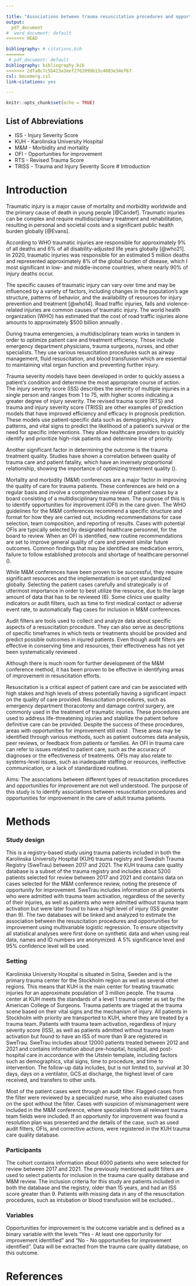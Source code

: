 ```yaml
---

title: "Associations between trauma resuscitation procedures and opportunities for improvement in adult patients with severe trauma"
output:
  pdf_document
#  word_document: default
<<<<<<< HEAD

bibliography: # citations.bib
=======
 # pdf_document: default
bibliography: bibliography.bib
>>>>>>> 2dfa8c7c5b423a3eef2762099b13c4083e34ef67
csl: bmcemerg.csl
link-citations: yes

---
```


```r
knitr::opts_chunk$set(echo = TRUE)
```

## List of Abbreviations
* ISS - Injury Severity Score
* KUH - Karolinska University Hospital
* M&M - Morbidity and mortality
* OFI - Opportunities for improvement
* RTS - Revised Trauma Score
* TRISS - Trauma and Injury Severity Score
# Introduction

# Introduction
Traumatic injury is a major cause of mortality and morbidity worldwide and the primary cause of death in young people [@Candef]. Traumatic injuries can be complex and require multidisciplinary treatment and rehabilitation, resulting in personal and societal costs and a significant public health burden globally [@Evans]. 

According to WHO traumatic injuries are responsible for approximately 9% of all deaths and 6% of all disability-adjusted life years globally [@who21]. In 2020, traumatic injuries was responsible for an estimated 5 million deaths and represented approximately 8% of the global burden of disease, which I most significant in low- and middle-income countries, where nearly 90% of injury deaths occur. 

The specific causes of traumatic injury can vary over time and may be influenced by a variety of factors, including changes in the population's age structure, patterns of behavior, and the availability of resources for injury prevention and treatment [@who14].
Road traffic injuries, falls and violence-related injuries are common causes of traumatic injury. The world health organization (WHO) has estimated that the cost of road traffic injuries alone amounts to approximately $500 billion annually [](5). 

During trauma emergencies, a multidisciplinary team works in tandem in order to optimize patient care and treatment efficiency. Those include emergency department physicians, trauma surgeons, nurses, and other specialists. They use various resuscitation procedures such as airway management, fluid resuscitation, and blood transfusion which are essential to maintaining vital organ function and preventing further injury. 

Trauma severity models  have been developed in order to quickly assess a patient's condition and determine the most appropriate course of action. 
The injury severity score (ISS) describes the severity of multiple injuries in a single person and ranges from 1 to 75, with higher scores indicating a greater degree of injury severity. The revised trauma score (RTS) and trauma and injury severity score (TRISS) are other examples of prediction models that have improved efficiency and efficacy in prognosis prediction. These models use patient-specific data such as demographics, injury patterns, and vital signs to predict the likelihood of a patient's survival or the need for specific interventions. They allow healthcare providers to quickly identify and prioritize high-risk patients and determine line of priority.

Another significant factor in determining the outcome is the trauma treatment quality. Studies have shown a correlation between quality of trauma care and patient fatality, which have an inversely proportional relationship, showing the importance of optimizing treatment quality ().

Mortality and morbidity (M&M) conferences are a major factor in improving the quality of care for trauma patients. These conferences are held on a regular basis and involve a comprehensive review of patient cases by a board consisting of a multidisciplinary trauma team. The purpose of this is to identify opportunities for improvement (OFI) in the care given. 
The WHO guidelines for the M&M conferences recommend a specific structure and format for how they are carried out, including recommendations for case selection, team composition, and reporting of results.
Cases with potential OFIs are typically selected by designated healthcare personnel, for the board to review. When an OFI is identified, new routine recommendations are set to improve general quality of care and prevent similar future outcomes. Common findings that may be identified are medication errors, failure to follow established protocols and shortage of healthcare personnel ().

While M&M conferences have been proven to be successful, they require significant resources and the implementation is not yet standardized globally. 
Selecting the patient cases carefully and strategically is of uttermost importance in order to best utilize the resource, due to the large amount of data that has to be reviewed [](5)(6). Some clinics use quality indicators or audit filters, such as time to first medical contact or adverse event rate, to automatically flag cases for inclusion in M&M conferences. 

Audit filters are tools used to collect and analyze data about specific aspects of a resuscitation procedure. They can also serve as descriptions of specific timeframes in which tests or treatments should be provided and predict possible outcomes in injured patients. Even though audit filters are effective in conserving time and resources, their effectiveness has not yet been systematically reviewed [](2,7). 

Although there is much room for further development of the M&M conference method, it has been proven to be effective in identifying areas of improvement in resuscitation efforts.


Resuscitation is a critical aspect of patient care and can be associated with high stakes and high levels of stress potentially having a significant impact on the quality of care provided.
Resuscitation procedures, such as emergency department thoracotomy and damage control surgery, are commonly used in the treatment of traumatic injuries. These procedures are used to address life-threatening injuries and stabilize the patient before definitive care can be provided. Despite the success of these procedures, areas with opportunities for improvement still exist [](8,9).
These areas may be identified through various methods, such as patient outcomes data analysis, peer reviews, or feedback from patients or families. 
An OFI in trauma care can refer to issues related to patient care, such as the accuracy of diagnoses or the effectiveness of treatments. OFIs may also relate to systems-level issues, such as inadequate staffing or resources, ineffective communication, or a lack of standardized routines. 

Aims:
The associations between different types of resuscitation procedures and opportunities for improvement are not well understood. The purpose of this study is to identify associations between resuscitation procedures and opportunities for improvement in the care of adult trauma patients.

# Methods
### Study design
This is a registry-based study using trauma patients included in both the Karolinska University Hospital (KUH) trauma registry and Swedish Trauma Registry (SweTrau) between 2017 and 2021. 
The KUH trauma care quality database is a subset of the trauma registry and includes about 5200 patients selected for review between 2017 and 2021 and contains data on cases selected for the M&M conference review, noting the presence of opportunity for improvement. 
SweTrau includes information on all patients who were admitted with trauma team activation, regardless of the severity of their injuries, as well as patients who were admitted without trauma team activation but were later found to have a high level of injury (ISS greater than 9). 
The two databases will be linked and analyzed to estimate the association between the resuscitation procedures and opportunities for improvement using multivariable logistic regression. To ensure objectivity all statistical analyses were first done on synthetic data and when using real data, names and ID numbers are anonymized.  A 5% significance level and 95% confidence level will be used.

### Setting
Karolinska University Hospital is situated in Solna, Sweden and is the primary trauma center for the Stockholm region as well as several other regions. This means that KUH is the main center for treating traumatic injuries for an approximate population of 3 million people. The trauma center at KUH meets the standards of a level 1 trauma center as set by the American College of Surgeons.
Trauma patients are triaged at the trauma scene based on their vital signs and the mechanism of injury. All patients in Stockholm with priority are transported to KUH, where they are treated by a trauma team. Patients with trauma team activation, regardless of injury severity score (ISS), as well as patients admitted without trauma team activation but found to have an ISS of more than 9 are registered in SweTrau. 
SweTrau includes about 12000 patients treated between 2012 and 2021 and contains information about pre-hospital, hospital, and post-hospital care in accordance with the Utstein template, including factors such as demographics, vital signs, time to procedure, and time to intervention. The follow-up data includes, but is not limited to, survival at 30 days, days on a ventilator, GCS at discharge, the highest level of care received, and transfers to other units.

Most of the patient cases went through an audit filter. Flagged cases from the filter were reviewed by a specialized nurse, who also evaluated cases on the spot without the filter. Cases with suspicion of mismanagement were included in the M&M conference, where specialists from all relevant trauma team fields were included. If an opportunity for improvement was found a resolution plan was presented and the details of the case, such as used audit filters, OFIs, and corrective actions, were registered in the KUH trauma care quality database.

### Participants
The cohort contains information about 6000 patients who were selected for review between 2017 and 2021. The previously mentioned audit filters are used to select patients for inclusion in the trauma care quality database and M&M review. The inclusion criteria for this study are patients included in both the database and the registry, older than 15 years, and had an ISS score greater than 9. 
Patients with missing data in any of the resuscitation procedures, such as intubation or blood transfusion will be excluded…

### Variables
Opportunities for improvement is the outcome variable and is defined as a binary variable with the levels "Yes - At least one opportunity for improvement identified" and "No - No opportunities for improvement identified". Data will be extracted from the trauma care quality database, on this outcome.


# References
